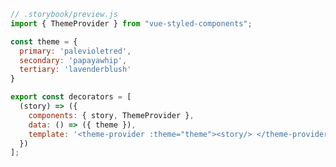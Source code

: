 ```js
// .storybook/preview.js
import { ThemeProvider } from "vue-styled-components";

const theme = {
  primary: 'palevioletred',
  secondary: 'papayawhip',
  tertiary: 'lavenderblush'
}

export const decorators = [
  (story) => ({
    components: { story, ThemeProvider },
    data: () => ({ theme }),
    template: '<theme-provider :theme="theme"><story/> </theme-provider>'
  })
];
```